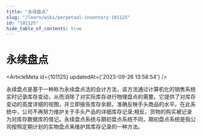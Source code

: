```yaml
---
title: "永续盘点"
slug: "/learn/wiki/perpetual-inventory-101125"
id: "101125"
hide_table_of_contents: true
---
```



# 永续盘点

<ArticleMeta id={101125} updatedAt={'2023-09-26 13:58:54'} />
<div className='border-solid border-b border-t-0 my-4 border-[var(--ifm-color-gray-300)]' />

永续盘点是基于一种称为永续盘点法的会计方法，该方法通过计算机化的销售系统实时记录库存变动，从而消除了对实际库存进行物理盘点的需要。它提供了对库存变动的高度详细的视图，并立即报告库存余额，准确反映手头商品的水平。在此系统中，公司不再努力维护关于手头产品的详细库存记录;相反，货物的购买被记录为对库存数据库的借记。永续盘点系统与期初盘点系统不同，期初盘点系统是指公司按照定期计划的实物盘点来维护其库存记录的一种方法。
